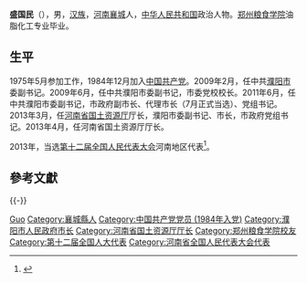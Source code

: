 '''盛国民'''（{{bd|1956年|1月|}}），男，[[汉族|汉族]]，[[河南|河南]][[襄城|襄城]]人，[[中华人民共和国|中华人民共和国]]政治人物。[[郑州粮食学院|郑州粮食学院]]油脂化工专业毕业。

== 生平 ==
1975年5月参加工作，1984年12月加入[[中国共产党|中国共产党]]。2009年2月，任中共[[濮阳市|濮阳市]]委副书记。2009年6月，任中共濮阳市委副书记，市委党校校长。2011年6月，任中共濮阳市委副书记，市政府副市长、代理市长（7月正式当选）、党组书记。2013年3月，任[[河南省国土资源厅|河南省国土资源厅]]厅长，濮阳市委副书记、市长，市政府党组书记。2013年4月，任河南省国土资源厅厅长。

2013年，当选[[第十二届全国人民代表大会|第十二届全国人民代表大会]]河南地区代表<ref>{{cite news|title=全国人大代表信息-盛国民|url= http://210.82.31.1:8084/delegate/viewDelegate.action?dbid=121503|accessdate=2013-04-05|newspaper=全国人大网}}</ref>。

==參考文獻==
{{reflist}}
{{中国政治人物小作品}}

{{-}}
{{start box}}
{{s-gov|prc}}
{{s-before|[[张启生|张启生]]}}
{{s-title|[[河南省国土资源厅|河南省国土资源厅]]厅长|2013年3月－}}
{{s-inc}}
{{s-before|[[]]}}
{{s-title|[[濮阳市人民政府|濮阳市人民政府]]市长|2011年6月－2013年4月}}
{{s-after|[[赵瑞东|赵瑞东]]}}
{{end box}}

{{Authority control}}
{{DEFAULTSORT:Sheng盛}}
[[Category:盛姓|Guo]]
[[Category:襄城縣人|Category:襄城縣人]]
[[Category:中国共产党党员_(1984年入党)|Category:中国共产党党员 (1984年入党)]]
[[Category:濮阳市人民政府市长|Category:濮阳市人民政府市长]]
[[Category:河南省国土资源厅厅长|Category:河南省国土资源厅厅长]]
[[Category:郑州粮食学院校友|Category:郑州粮食学院校友]]
[[Category:第十二届全国人大代表|Category:第十二届全国人大代表]]
[[Category:河南省全国人民代表大会代表|Category:河南省全国人民代表大会代表]]
